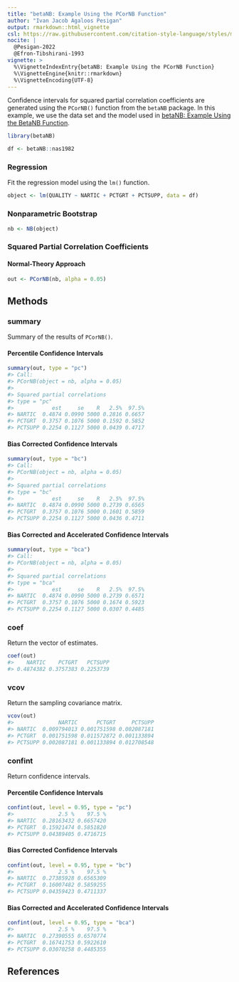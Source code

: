 ```yaml
---
title: "betaNB: Example Using the PCorNB Function"
author: "Ivan Jacob Agaloos Pesigan"
output: rmarkdown::html_vignette
csl: https://raw.githubusercontent.com/citation-style-language/styles/master/apa.csl
nocite: |
  @Pesigan-2022
  @Efron-Tibshirani-1993
vignette: >
  %\VignetteIndexEntry{betaNB: Example Using the PCorNB Function}
  %\VignetteEngine{knitr::rmarkdown}
  %\VignetteEncoding{UTF-8}
---
```




Confidence intervals for
squared partial correlation coefficients
are generated using
the `PCorNB()` function from the `betaNB` package.
In this example,
we use the data set and the model used in
[betaNB: Example Using the BetaNB Function](example-beta-nb.html).


``` r
library(betaNB)
```




``` r
df <- betaNB::nas1982
```

### Regression

Fit the regression model using the `lm()` function.


``` r
object <- lm(QUALITY ~ NARTIC + PCTGRT + PCTSUPP, data = df)
```

### Nonparametric Bootstrap


``` r
nb <- NB(object)
```

### Squared Partial Correlation Coefficients

#### Normal-Theory Approach


``` r
out <- PCorNB(nb, alpha = 0.05)
```

## Methods

### summary

Summary of the results of `PCorNB()`.

#### Percentile Confidence Intervals


``` r
summary(out, type = "pc")
#> Call:
#> PCorNB(object = nb, alpha = 0.05)
#> 
#> Squared partial correlations
#> type = "pc"
#>            est     se    R   2.5%  97.5%
#> NARTIC  0.4874 0.0990 5000 0.2816 0.6657
#> PCTGRT  0.3757 0.1076 5000 0.1592 0.5852
#> PCTSUPP 0.2254 0.1127 5000 0.0439 0.4717
```

#### Bias Corrected Confidence Intervals


``` r
summary(out, type = "bc")
#> Call:
#> PCorNB(object = nb, alpha = 0.05)
#> 
#> Squared partial correlations
#> type = "bc"
#>            est     se    R   2.5%  97.5%
#> NARTIC  0.4874 0.0990 5000 0.2739 0.6565
#> PCTGRT  0.3757 0.1076 5000 0.1601 0.5859
#> PCTSUPP 0.2254 0.1127 5000 0.0436 0.4711
```

#### Bias Corrected and Accelerated Confidence Intervals


``` r
summary(out, type = "bca")
#> Call:
#> PCorNB(object = nb, alpha = 0.05)
#> 
#> Squared partial correlations
#> type = "bca"
#>            est     se    R   2.5%  97.5%
#> NARTIC  0.4874 0.0990 5000 0.2739 0.6571
#> PCTGRT  0.3757 0.1076 5000 0.1674 0.5923
#> PCTSUPP 0.2254 0.1127 5000 0.0307 0.4485
```

### coef

Return the vector of estimates.


``` r
coef(out)
#>    NARTIC    PCTGRT   PCTSUPP 
#> 0.4874382 0.3757383 0.2253739
```

### vcov

Return the sampling covariance matrix.


``` r
vcov(out)
#>              NARTIC      PCTGRT     PCTSUPP
#> NARTIC  0.009794013 0.001751598 0.002087181
#> PCTGRT  0.001751598 0.011572872 0.001133894
#> PCTSUPP 0.002087181 0.001133894 0.012708548
```

### confint

Return confidence intervals.

#### Percentile Confidence Intervals


``` r
confint(out, level = 0.95, type = "pc")
#>              2.5 %    97.5 %
#> NARTIC  0.28163432 0.6657420
#> PCTGRT  0.15921474 0.5851820
#> PCTSUPP 0.04389405 0.4716715
```

#### Bias Corrected Confidence Intervals


``` r
confint(out, level = 0.95, type = "bc")
#>              2.5 %    97.5 %
#> NARTIC  0.27385928 0.6565309
#> PCTGRT  0.16007482 0.5859255
#> PCTSUPP 0.04359423 0.4711337
```

#### Bias Corrected and Accelerated Confidence Intervals


``` r
confint(out, level = 0.95, type = "bca")
#>              2.5 %    97.5 %
#> NARTIC  0.27390555 0.6570774
#> PCTGRT  0.16741753 0.5922610
#> PCTSUPP 0.03070258 0.4485355
```

## References
